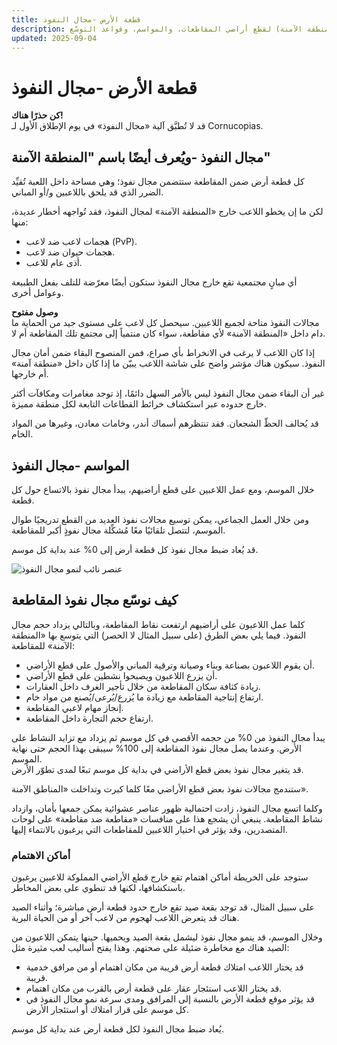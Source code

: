 ```yaml
---
title: قطعة الأرض -مجال النفوذ
description: آليات مجال النفوذ (المنطقة الآمنة) لقطع أراضي المقاطعات، والمواسم، وقواعد التوسّع.
updated: 2025-09-04
---
```


# قطعة الأرض -مجال النفوذ

<div className="note-box danger transparent">
  <strong>كن حذرًا هناك!</strong><br />
  قد لا تُطبَّق آلية «مجال النفوذ» في يوم الإطلاق الأول لـ Cornucopias.
</div>

## مجال النفوذ -ويُعرف أيضًا باسم "المنطقة الآمنة"

كل قطعة أرض ضمن المقاطعة ستتضمن مجال نفوذ؛ وهي مساحة داخل اللعبة تُقيِّد الضرر الذي قد يلحق باللاعبين و/أو المباني.

لكن ما إن يخطو اللاعب خارج «المنطقة الآمنة» لمجال النفوذ، فقد تُواجهه أخطار عديدة، منها:

<ul className="styled-list">
  <li>هجمات لاعب ضد لاعب (PvP).</li>
  <li>هجمات حيوان ضد لاعب.</li>
  <li>أذى عام للاعب.</li>
</ul>

أي مبانٍ مجتمعية تقع خارج مجال النفوذ ستكون أيضًا معرّضة للتلف بفعل الطبيعة وعوامل أخرى.

<div className="note-box success transparent">
  <strong>وصول مفتوح</strong><br />
  مجالات النفوذ متاحة لجميع اللاعبين. سيحصل كل لاعب على مستوى جيد من الحماية ما دام داخل «المنطقة الآمنة» لأي مقاطعة، سواء كان منتمياً إلى مجتمع تلك المقاطعة أم لا.
</div>

إذا كان اللاعب لا يرغب في الانخراط بأي صراع، فمن المنصوح البقاء ضمن أمان مجال النفوذ. سيكون هناك مؤشر واضح على شاشة اللاعب يبيّن ما إذا كان داخل «منطقة آمنة» أم خارجها.

غير أن البقاء ضمن مجال النفوذ ليس بالأمر السهل دائمًا، إذ توجد مغامرات ومكافآت أكثر خارج حدوده عبر استكشاف خرائط القطاعات التابعة لكل منطقة مميزة.

قد يُحالف الحظّ الشجعان. فقد تنتظرهم أسماك أندر، وخامات معادن، وغيرها من المواد الخام.

## المواسم -مجال النفوذ

خلال الموسم، ومع عمل اللاعبين على قطع أراضيهم، يبدأ مجال نفوذ بالاتساع حول كل قطعة.

ومن خلال العمل الجماعي، يمكن توسيع مجالات نفوذ العديد من القطع تدريجيًا طوال الموسم، لتتصل تلقائيًا معًا مُشكِّلة مجال نفوذٍ أكبر للمقاطعة.

قد يُعاد ضبط مجال نفوذ كل قطعة أرض إلى 0% عند بداية كل موسم.

![عنصر نائب لنمو مجال النفوذ](/images/themed-zones/sectors/land-plots/influence-sphere.png)

## كيف نوسّع مجال نفوذ المقاطعة

كلما عمل اللاعبون على أراضيهم ارتفعت نقاط المقاطعة، وبالتالي يزداد حجم مجال النفوذ. فيما يلي بعض الطرق (على سبيل المثال لا الحصر) التي يتوسع بها «المنطقة الآمنة» للمقاطعة:

<ul className="styled-list">
  <li>أن يقوم اللاعبون بصناعة وبناء وصيانة وترقية المباني والأصول على قطع الأراضي.</li>
  <li>أن يزرع اللاعبون ويصبحوا نشطين على قطع الأراضي.</li>
  <li>زيادة كثافة سكان المقاطعة من خلال تأجير الغرف داخل العقارات.</li>
  <li>ارتفاع إنتاجية المقاطعة مع زيادة ما يُزرع/يُرعى/يُصنع من مواد خام.</li>
  <li>إنجاز مهام لاعبي المقاطعة.</li>
  <li>ارتفاع حجم التجارة داخل المقاطعة.</li>
</ul>

<div className="note-box">
  يبدأ مجال النفوذ من 0% من حجمه الأقصى في كل موسم ثم يزداد مع تزايد النشاط على الأرض. وعندما يصل مجال نفوذ المقاطعة إلى 100% سيبقى بهذا الحجم حتى نهاية الموسم.
</div>

<div className="note-box">
  قد يتغير مجال نفوذ بعض قطع الأراضي في بداية كل موسم تبعًا لمدى تطوّر الأرض.
</div>

ستندمج مجالات نفوذ بعض قطع الأراضي معًا كلما كبرت وتداخلت «المناطق الآمنة».

وكلما اتسع مجال النفوذ، زادت احتمالية ظهور عناصر عشوائية يمكن جمعها بأمان، وازداد نشاط المقاطعة. ينبغي أن يشجع هذا على منافسات «مقاطعة ضد مقاطعة» على لوحات المتصدرين، وقد يؤثر في اختيار اللاعبين للمقاطعات التي يرغبون بالانتماء إليها.

### أماكن الاهتمام

ستوجد على الخريطة أماكن اهتمام تقع خارج قطع الأراضي المملوكة للاعبين يرغبون باستكشافها، لكنها قد تنطوي على بعض المخاطر.

على سبيل المثال، قد توجد بقعة صيد تقع خارج حدود قطعة أرض مباشرة؛ وأثناء الصيد هناك قد يتعرض اللاعب لهجوم من لاعب آخر أو من الحياة البرية.

وخلال الموسم، قد ينمو مجال نفوذ ليشمل بقعة الصيد ويحميها. حينها يتمكن اللاعبون من الصيد هناك مع مخاطرة ضئيلة على صحتهم. وهذا يفتح أساليب لعب مثيرة مثل:

<ul className="styled-list">
  <li>قد يختار اللاعب امتلاك قطعة أرض قريبة من مكان اهتمام أو من مرافق خدمية قريبة.</li>
  <li>قد يختار اللاعب استئجار عقار على قطعة أرض بالقرب من مكان اهتمام.</li>
  <li>قد يؤثر موقع قطعة الأرض بالنسبة إلى المرافق ومدى سرعة نمو مجال النفوذ في كل موسم على قرار امتلاك أو استئجار الأرض.</li>
</ul>

<div className="note-box">
  يُعاد ضبط مجال النفوذ لكل قطعة أرض عند بداية كل موسم.
</div>
